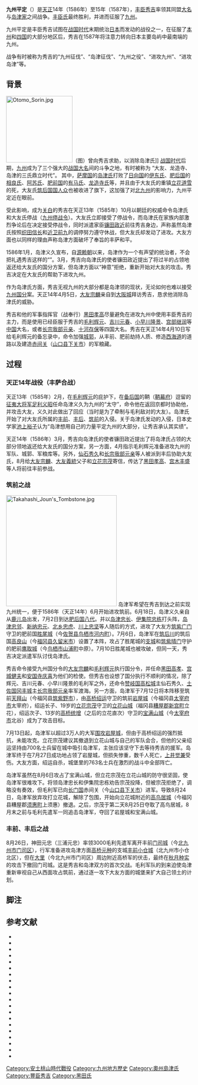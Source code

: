 {{Infobox military conflict
| conflict    = 九州平定
| image       = Japan Kyushu Kagoshima.png
| image_size  = 250px
| caption     = 九州岛地图，现代的[[鹿儿岛县|鹿儿岛县]]突出显示，大致对应[[島津氏|島津氏]]的家乡[[薩摩國|薩摩國]]
| partof      = [[战国时代_(日本)|战国时代]]
| date        = 1586年–1587年
| place       = [[日本|日本]][[九州_(日本)|九州]],
| result      = [[豐臣氏|豐臣氏]]胜利
| territory   = [[豐臣氏|豐臣氏]]征服九州
| combatant1  = {{ubl|[[豐臣氏|豐臣氏]]|[[大友氏|大友氏]]|[[長宗我部氏|長宗我部氏]]|[[毛利氏|毛利氏]]}}
| combatant2  = {{ubl|[[島津氏|島津氏]]|[[秋月氏|秋月氏]]}}
| commander1  = {{ubl|'''[[丰臣秀吉|丰臣秀吉]]'''|[[豐臣秀長|豐臣秀長]]|[[大友宗麟|大友宗麟]]|[[大友義統|大友義統]]|[[長宗我部元親|長宗我部元親]]|[[長宗我部信親|長宗我部信親]]{{KIA}}|[[小早川隆景|小早川隆景]]}}
| commander2  = {{ubl|'''[[島津義久|島津義久]]'''|[[島津義弘|島津義弘]]|[[島津歲久|島津歲久]]|[[島津家久|島津家久]]|[[秋月種實|秋月種實]]|[[秋月種長|秋月種長]]}}
| strength1   = 200,000
| strength2   = 30,000
| campaignbox = {{Campaignbox Toyotomi}}
}}

'''九州平定'''（{{jpn|j=九州平定|kn=きゅうしゅうへいてい}}）是[[天正_(日本)|天正]]14年（1586年）至15年（1587年），[[丰臣秀吉|丰臣秀吉]]率领其同盟[[大名_(稱謂)|大名]]与[[岛津家|岛津家]]之间战争。[[丰臣氏|丰臣氏]]最终胜利，并进而征服了[[九州_(日本)|九州]]。

九州平定是丰臣秀吉试图在[[战国时代_(日本)|战国时代]]末期统治[[日本|日本]]而发动的战役之一，在征服了[[本州|本州]]和[[四国|四国]]的大部分地区后，秀吉在1587年将注意力转向日本主要岛屿中最南端的九州。

战争有时被称为秀吉的“九州征伐”、“岛津征伐”、“九州之役”、“进攻九州”、“进攻岛津”等。

== 背景 ==
[[File:Otomo_Sorin.jpg|180px]]（图）曾向秀吉求助，以消除岛津氏]]
[[战国时代_(日本)|战国时代]]后期，[[九州_(日本)|九州]]成为了三个强大的[[战国大名|战国大名]]间的斗争之地，有时被称为 “大友、龙造寺、岛津的三氏鼎立时代”{{sfn|小和田哲男|2006|pp=187-214}}。 其中，[[萨摩国|萨摩国]]的[[岛津氏|岛津氏]]打败了[[日向国|日向国]]的[[伊东氏|伊东氏]]、[[肥后国|肥后国]]的[[相良氏|相良氏]]、[[阿苏氏|阿苏氏]]、[[肥前国|肥前国]]的[[有马氏|有马氏]]、[[龙造寺氏|龙造寺氏]]等，并且由于大友氏的重镇[[立花道雪|立花道雪]]的死，大友氏[[筑后国|筑后国]][[国人众|国人众]]也被收进了旗下，这加强了对[[北部九州|北九州]]的影响力，九州平定近在眼前{{sfn|熱田公|1992|p=243}}。

受此影响，成为[[关白|关白]]的秀吉在天正13年（1585年）10月以朝廷的权威命令岛津氏和大友氏停战（[[惣無事令|九州停战令]]）。大友氏立即接受了停战令，而岛津氏在家族内部激烈争论后在决定接受停战令，同时派遣家臣[[镰田政近|镰田政近]]前往秀吉身边，声称虽然岛津氏按照[[织田信长|织田信长]]和[[近卫前九|近卫前九]]的调停努力遵守休战，但大友氏却发动了进攻。大友方面也以同样的理由声称岛津方面破坏了奉旨的丰萨和平{{sfn|藤木久志|1985}}。

1586年1月，岛津义久宣布，自[[源赖朝|源赖朝]]以来，岛津作为一个有声望的统治者，不会把礼遇秀吉这样的“{{lang|ja|成り上がり者}}”{{sfn|池享|2003|pp=62-65}}。3月，秀吉向岛津氏的使者镰田政近提出了将过半的占领地返还给大友氏的国分方案，但岛津方面以“神意”拒绝，重新开始对大友的攻击{{sfn|藤木久志|2001|pp=153-154}}。秀吉决定在大友氏的帮助下进攻九州。

作为岛津氏方面，秀吉无视九州的大部分都是岛津领的现状，无论如何也难以接受[[九州国分|九州国分]]案{{ref|藤木久志|2001|pp=153-154}}。天正14年4月5日，[[大友宗麟|大友宗麟]]亲自到[[大阪城|大阪城]]拜访秀吉，恳求他消除岛津氏的威胁{{sfn|小和田哲男|2007|pp=125-128}}。

秀吉和他的军事指挥官（战奉行）[[黑田孝高|黑田孝高]]尽量避免在进攻九州中使用丰臣秀吉的主力，而是使用已经臣服于秀吉的[[毛利辉元|毛利辉元]]、[[吉川元春|吉川元春]]、[[小早川隆景|小早川隆景]]、[[宫部继润|宫部继润]]等[[中国地方|中国]]大名，或者[[长宗我部元亲|长宗我部元亲]]、[[十河存保|十河存保]]等四国大名{{sfn|小和田哲男|2007|pp=129-132}}。秀吉在天正14年4月10日写给毛利辉元的备忘录中，命令加强[[城郭|城郭]]，从丰前、肥前劫持人质、修造[[西海道|西海道]]的道路以及建造[[赤间关|赤间关]]（[[山口县|山口县]][[下关市|下关市]]）的军粮藏{{sfn|岡本良一|1969|p=269}}。

== 过程 ==
=== 天正14年战役（丰萨合战） ===
{{main|豐薩合戰}}
天正13年（1585年）2月，在[[毛利辉元|毛利辉元]]的庇护下，在[[备后国|备后国]]的鞆（[[鞆城|鞆幕府]]）逗留的[[征夷大将军|征夷大将军]][[足利义昭|足利义昭]]任命岛津义久为九州的“太守”，命令他在返回京都时协助他，并攻击大友，义久对此做出了回应（当时是为了牵制与毛利敌对的大友）{{sfn|尾下成敏|2010}}。岛津氏开始了对大友氏所属的[[豊前国|丰前]]、[[豊後国|丰后]]、[[筑前国|筑前]]的入侵。关于岛津氏发动的入侵，日本史学家[[池上裕子|池上裕子]]认为“岛津想用自己的力量平定九州的大部分，让秀吉承认其实绩”{{sfn|池上裕子|2002|pp=154-155}}。

天正14年（1586年）3月，秀吉向岛津氏的使者镰田政近提出了将岛津氏占领的大部分领地返还给大友氏的国分方案，另一方面，4月指示毛利辉元准备进攻九州的军队、城郭、军粮库等。另外，[[仙石秀久|仙石秀久]]和[[长宗我部元亲|长宗我部元亲]]等人被派到丰后协助大友氏，8月给[[大友宗麟|大友宗麟]]、[[大友義統|大友義統]]父子和[[立花宗茂|立花宗茂]]寄信，传达了[[黑田孝高|黑田孝高]]、[[宫木丰盛|宫木丰盛]]等人将前往丰前参战{{sfn|林屋辰三郎|1974|pp=371-375}}。

=== 筑前之战 ===
{{see also|岩屋城围城战}}
[[File:Takahashi_Joun's_Tombstone.jpg|300px]]
岛津军希望在秀吉到达之前实现九州统一，便于1586年（天正14年）6月开始进攻筑前。6月18日，岛津义久亲自从[[鹿儿岛城|鹿儿岛]]出发，7月2日到达[[肥后国|肥后国]][[八代城|八代]]{{sfn|小和田哲男|2006|pp=187-214}}。并以[[岛津忠长|岛津忠长]]、[[伊集院忠栋|伊集院忠栋]]打头阵，[[岛津忠邻|岛津忠邻]]、[[新纳忠元|新纳忠元]]、[[北乡忠虎|北乡忠虎]]、[[川上忠坚|川上忠坚]]等人随后的方式，进攻了大友方[[筑紫广门|筑紫广门]]守卫的肥前国[[胜尾城|胜尾城]]（今[[佐贺县|佐贺县]][[鸟栖市|鸟栖市]][[河内町|河内町]]）。7月6日，岛津军在[[筑后川|筑后川]]的筑后国[[高良山|高良山]]（今[[福冈县|福冈县]][[久留米市|久留米市]]）设置了本阵，攻占了胜尾城的[[支城|支城]]和[[筑紫晴门|筑紫晴门]]守护的肥前[[鹰取城|鹰取城]]（今[[鸟栖市|鸟栖市]][[山浦町|山浦町]]中原）。7月10日胜尾城也被攻破，但同一天，秀吉决定派遣军队讨伐岛津氏{{sfn|小和田哲男|2006|pp=187-214}}。

秀吉命令接受九州国分令的[[大友宗麟|大友宗麟]]和[[毛利辉元|毛利辉元]]执行国分令，并任命[[黑田高孝|黑田高孝]]、[[宫城健夫|宫城健夫]]和[[安国寺庆喜|安国寺庆喜]]为他们的检使。但秀吉也设想了国分执行不顺利的情况，除了辉元、吉川元春、小早川隆景的毛利军之外，还命令[[赞岐国|赞岐国]][[高松城|高松城]]主仙石秀久、[[土佐国|土佐国]][[冈丰城|冈丰城]]主[[长宗我部元亲|长宗我部元亲]]率军渡海{{sfn|小和田哲男|2006|pp=187-214}}。另一方面，岛津军于7月12日将本阵移至筑前[[天拜山|天拜山]]（今福冈县[[筑紫野市|筑紫野市]]），由[[高桥绍运|高桥绍运]]守卫的筑前[[岩屋城|岩屋城]]（今福冈县[[太宰府市|太宰府市]]太宰府），绍运长子、19岁的[[立花宗茂|立花宗茂]]守卫的[[立花山城|立花山城]]（福冈县[[糟屋郡|糟屋郡]][[新宫町|新宫町]]立花），绍运次子、13岁的[[高桥统增|高桥统增]]（之后的立花直次）守卫的[[宝满山城|宝满山城]]（今[[太宰府市|太宰府市]]北谷）成为了攻击目标{{sfn|小和田哲男|2006|pp=187-214}}。

7月13日起，岛津军以超过3万人的大军[[岩屋城围城战|围攻岩屋城]]，但由于高桥绍运的强烈抵抗，未能攻克。立花宗茂建议其撤退到立花山城与自己的军队会合，但他的父亲绍运坚持由700名士兵留在城中吸引岛津军，主张应该坚守下去等待秀吉的援军。岛津军终于在7月27日成功地占领了岩屋城，但损失惨重，数千人死亡，[[上井觉兼|上井觉兼]]受伤。大友方面，绍运自杀，城堡里的763名士兵在激烈的战斗中全部阵亡{{sfn|小和田哲男|2006|pp=187-214}}。

岛津军虽然在8月6日攻占了宝满山城，但立花宗茂在立花山城的防守很坚固，使岛津军很难攻下。将领岛津忠长和伊集院忠栋劝告宗茂投降，但被宗茂拒绝了，调略没有奏效，但毛利军已向[[长门国|长门国]]赤间关（今[[山口县|山口县]][[下关市|下关市]]）进军{{sfn|小和田哲男|2006|pp=187-214}}。导致8月24日，岛津军放弃攻打立花城，解除了包围，开始向立花城附近的[[高鸟居城|高鸟居城]]（今福冈县糟屋郡[[须惠町|须惠町]]上须惠）撤退。之后，宗茂于第二天8月25日夺取了高鸟居城，8月末之前与毛利先遣军一同追击岛津军，夺回了岩屋城和宝满山城{{sfn|小和田哲男|2007|pp=129-132}}。

=== 丰前、丰后之战 ===
8月26日，神田元忠（三浦元忠）率领3000毛利先遣军离开丰前[[门司城|门司城]]（今[[北九州市|北九州市]][[门司区|门司区]]），行军准备进攻岛津方面[[高桥元种|高桥元种]]的支城[[丰前小仓城|丰前小仓城]]（北九州市小仓北区），但在[[大里_(北九州市)|大里]]（今北九州市门司区）周边附近高桥军的伏击，最终在[[秋月种实|秋月种实]]的攻击下撤回门司城。这是秀吉和岛津双方的首次交战。毛利军队的到来迫使岛津重新审视自己从西面攻占筑前，通过逐一攻下大友方面的城堡来扩大自己领土的计划{{sfn|小和田哲男|2006|pp=187-214}}。

== 脚注 ==
{{reflist}}

== 参考文献 ==
{{refbegin|30em}}
* {{Cite book |editor=参謀本部 |script-title=ja:日本戦史 九州役 |trans-title=日本战史 九州役|publisher=元真社 |date=1903|ref=harv}}
* {{Cite book |editor=旧参謀本部 |script-title=ja:小牧・九州・小田原の役 |trans-title=小牧・九州・小田原之役 |publisher=[[徳間書店|徳間書店]]|date=1903|ref=harv}}
* {{Cite book |author=福島金治編 |script-title=ja:戦国大名論集16 島津氏の研究 |trans-title=战国大名论集16 岛津氏的研究 |date=1983-11|publisher=[[吉川弘文館|吉川弘文館]]|asin=B000J7ASW4 |asin-tld=jp |ref=harv}}
* {{Cite book |editor=安田元久 |script-title=ja:日本史小百科18 戦乱 |trans-title=日本史小百科18 战乱 |publisher=近藤出版社 |date=1984-06-01 |asin=B000J74SHA |asin-tld=jp}}	
* {{Cite book |author=熱田公|script-title=ja:日本の歴史11 天下一統 |trans-title=日本历史11 天下一统 |date=1992-04 |location=東京 |publisher=[[集英社|集英社]]|isbn=4-08-195011-3 |ref={{harvid|熱田公|1992}}}}
* {{Cite book |editor1=池享 |editor2=池上裕子 |editor3=小和田哲男 |editor4=小林清治 |editor5=峰岸純夫 |script-title=ja:クロニック戦国全史 |trans-title=Chronic战国全史 |publisher=講談社 |date=1995-12 |isbn=4-06-206016-7}}
* {{Cite journal |author=三木靖 |script-title=ja:平佐城の戦い |trans-title=平佐城战役 |work={{lang|ja|別冊歴史読本 豊臣秀吉合戦総覧}} [别册历史读本 丰臣秀吉合战总览] |volume=21 |issue=35 |date=1996-08-01 |isbn=4-404-02407-X }}
* {{Cite journal |author=毛利亮太郎 |script-title=ja:九州役の陣立書 |trans-title=九州役的阵立书 |journal=歴史研究 |issue=434 |date=1997-07}}
* {{Cite book |author=坂上康俊 |author2=長津宗重 |author3=福島金治 |author4=大賀郁夫 |author5=西川誠 |chapter={{lang|ja|豊臣秀吉の九州侵攻と日向}} [丰臣秀吉入侵九州和日向]|script-title=ja:宮崎県の歴史 |trans-title=宫崎县的历史 |date=1999-09|publisher=山川出版社|series=県史45|isbn=4-634-32450-4 }}
*{{Cite book |author=藤木久志|authorlink=藤木久志|script-title=ja:豊臣平和令と戦国社会 |trans-title=丰臣平和令与战国社会 |publisher=[[東京大学出版会|東京大学出版会]]|date=1985-05|isbn=4-13-020073-9|ref={{harvid|藤木久志|1985}}}}
*{{Cite book |author=藤木久志|authorlink=藤木久志|script-title=ja:飢餓と戦争の戦国を行く |trans-title=走向饥饿和战争的战国 |date=2001-11|publisher=[[朝日新聞社|朝日新聞社]]|series=朝日選書|isbn=4-02-259787-9|ref={{harvid|藤木久志|2001}}}}
*{{Cite book |author=池上裕子|script-title=ja:日本の歴史14 織豊政権と江戸幕府 |trans-title=日本历史14 织丰政权与江户幕府 |date=2002-01|publisher=[[講談社|講談社]]|series=|isbn=4-06-268915-4|ref={{harvid|池上裕子|2002}}}}
*{{Cite book |author=池享|chapter={{lang|ja|九州征服}}|script-title=ja:日本の時代史13 天下統一と朝鮮侵略 |trans-title=日本时代史13 天下统一与侵略朝鲜 |date=2003-06|publisher=吉川弘文館|series=|isbn=4-642-00813-6|ref={{harvid|池享|2003}}}}
*{{Cite book |author=小和田哲男|chapter={{lang|ja|九州停戦令と九州攻め}} [九州停战令和进攻九州]|editor=|script-title=ja:戦争の日本史15 秀吉の天下統一戦争 |trans-title=日本战争史15 秀吉的天下统一战争 |date=2006-09|publisher=吉川弘文館|series=|isbn=4-642-06325-0|ref={{harvid|小和田哲男|2006}}}}
*{{Cite book |author=小和田哲男|script-title=ja:名城と合戦の日本史 |trans-title=日本名城和合战史 |date=2007-05|publisher=[[新潮社|新潮社]]|series=新潮選書|isbn=978-4-10-603580-7|ref={{harvid|小和田哲男|2007}}}}
*{{Cite book |author=山田邦明|chapter={{lang|ja|島津の領国拡大と挫折}} [岛津的领土扩张与挫折]|editor=|script-title=ja:日本の歴史八 戦国の活力 |trans-title=日本历史八 战国的活力 |date=2008-07 |publisher=[[小学館|小学館]] |series= |isbn=978-4-09-622108-2|ref=harv}}
*{{Cite book |author=岡本良一|script-title=ja:国民の歴史12 天下人 |trans-title=国民历史12 天下人 |date= 1969-02 |publisher=文永堂|series=|asin=|ref={{harvid|岡本良一|1969}}}}
*{{Cite book |author=林屋辰三郎 |authorlink=林屋辰三郎 |script-title=ja:日本の歴史12 天下一統 |trans-title= 日本历史12 天下一统 |date=1974-03 |publisher=[[中央公論社|中央公論社]] |series=[[中公文庫|中公文庫]] |ref={{harvid|林屋辰三郎|1974}}}}
*{{Cite book |author=今井林太郎|chapter={{lang|ja|九州攻め}}|editor1=峰岸純夫|editor2=片桐昭彦|script-title=ja:戦国武将・合戦事典 |trans-title=战国武将·合战百科 |date=2005-02 |publisher=吉川弘文館 |isbn=4-642-01343-1 |ref=harv}}
*{{Cite journal |author=尾下成敏 |script-title=ja:九州停戦命令をめぐる政治過程--豊臣「惣無事令」の再検討 |journal=史林 |volume=93 |issue=1 |date=2010-01 |ref={{harvid|尾下成敏|2010}}}}
{{refend}}

{{豐臣政權}}

{{Portal bar|日本|軍事|陸軍|歷史}}

{{DEFAULTSORT:Kyūshū campaign}}
[[Category:安土桃山時代戰役|Category:安土桃山時代戰役]]
[[Category:九州地方歷史|Category:九州地方歷史]]
[[Category:奧州島津氏|Category:奧州島津氏]]
[[Category:豐臣秀吉|Category:豐臣秀吉]]
[[Category:黑田氏|Category:黑田氏]]